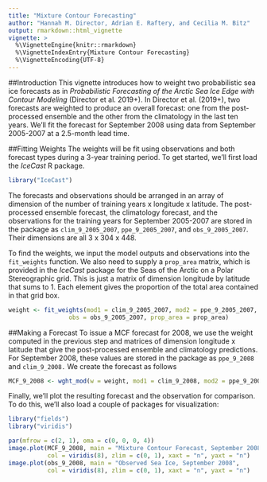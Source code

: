 ```yaml
---
title: "Mixture Contour Forecasting"
author: "Hannah M. Director, Adrian E. Raftery, and Cecilia M. Bitz"
output: rmarkdown::html_vignette
vignette: >
  %\VignetteEngine{knitr::rmarkdown}
  %\VignetteIndexEntry{Mixture Contour Forecasting}
  %\VignetteEncoding{UTF-8}
---
```



##Introduction
This vignette introduces how to weight two probabilistic sea ice forecasts
as in *Probabilistic Forecasting of the Arctic Sea Ice Edge with Contour Modeling*
(Director et al. 2019+). In Director et al. (2019+), two forecasts are weighted
to produce an overall forecast: one from the post-processed ensemble and the 
other from the climatology in the last ten years. We'll fit the forecast for 
September 2008 using data from September 2005-2007 at a 2.5-month lead time. 

##Fitting Weights
The weights will be fit using observations and both forecast types during a 
3-year training period. To get started, we'll first load the *IceCast* R package. 
```r
library("IceCast")
```


The forecasts and observations should be arranged in an array
of dimension of the number of training years x longitude x latitude. The 
post-processed ensemble forecast, the climatology forecast, and the observations
for the training years for September 2005-2007 are stored in the package as
`clim_9_2005_2007`, `ppe_9_2005_2007`, and `obs_9_2005_2007`. Their 
dimensions are all 3 x 304 x 448.


To find the weights, we input the model outputs and observations into the 
`fit_weights` function. We also need to supply a  `prop_area` matrix, which is 
provided in the *IceCast* package for the Seas of the Arctic on a Polar 
Stereographic grid. This is just a matrix of dimension 
longitude by latitude that sums to 1. Each element gives the proportion of the
total area contained in that grid box.

```r
weight <- fit_weights(mod1 = clim_9_2005_2007, mod2 = ppe_9_2005_2007,
                 obs = obs_9_2005_2007, prop_area = prop_area) 
```

##Making a Forecast
To issue a MCF forecast for 2008, we use the weight computed in the previous step 
and matrices of dimension longitude x latitude that give the post-processed
ensemble and climatology predictions. For September 2008, these values are
stored in the package as `ppe_9_2008` and `clim_9_2008.` We create the forecast
as follows


```r
MCF_9_2008 <- wght_mod(w = weight, mod1 = clim_9_2008, mod2 = ppe_9_2008)
```

Finally, we'll plot the resulting forecast and the observation for comparison.
To do this, we'll also load a couple of packages for visualization:

```r
library("fields")
library("viridis")
```

```r
par(mfrow = c(2, 1), oma = c(0, 0, 0, 4))
image.plot(MCF_9_2008, main = "Mixture Contour Forecast, September 2008", 
           col = viridis(8), zlim = c(0, 1), xaxt = "n", yaxt = "n")
image.plot(obs_9_2008, main = "Observed Sea Ice, September 2008", 
           col = viridis(8), zlim = c(0, 1), xaxt = "n", yaxt = "n")
```
